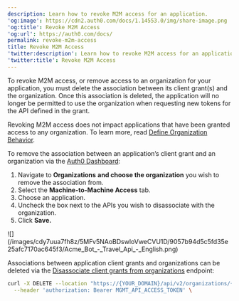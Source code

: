 ```yaml
---
description: Learn how to revoke M2M access for an application.
'og:image': https://cdn2.auth0.com/docs/1.14553.0/img/share-image.png
'og:title': Revoke M2M Access
'og:url': https://auth0.com/docs/
permalink: revoke-m2m-access
title: Revoke M2M Access
'twitter:description': Learn how to revoke M2M access for an application.
'twitter:title': Revoke M2M Access
---
```

To revoke M2M access, or remove access to an organization for your application, you must delete the association between its client grant(s) and the organization. Once this association is deleted, the application will no longer be permitted to use the organization when requesting new tokens for the API defined in the grant.

<Callout icon="file-lines" color="#0EA5E9" iconType="regular">

Revoking M2M access does not impact applications that have been granted access to any organization. To learn more, read [Define Organization Behavior](/docs/manage-users/organizations/organizations-for-m2m-applications/configure-your-application-for-m2m-access#define-organization-behavior).

</Callout><Tabs><Tab title="Auth0 Dashboard">

To remove the association between an application’s client grant and an organization via the [Auth0 Dashboard](https://manage.auth0.com/):

1. Navigate to **Organizations** **and choose the organization** you wish to remove the association from.
2. Select the **Machine-to-Machine Access** tab.
3. Choose an application.
4. Uncheck the box next to the APIs you wish to disassociate with the organization.
5. Click **Save.**

<Frame>![](/images/cdy7uua7fh8z/5MFv5NAoBDswloVweCVU1D/9057b94d5c5fd35e25afc7170ac645f3/Acme_Bot_-_Travel_Api_-_English.png)</Frame>

</Tab><Tab title="Management API">

Associations between application client grants and organizations can be deleted via the [Disassociate client grants from organizations](https://auth0.com/docs/api/management/v2/organizations/delete-client-grants-by-grant-id) endpoint:

```bash lines
curl -X DELETE --location "https://{YOUR_DOMAIN}/api/v2/organizations/{ORG_id}/client-grants/{GRANT_ID}" \
  --header 'authorization: Bearer MGMT_API_ACCESS_TOKEN' \
```

</Tab></Tabs>